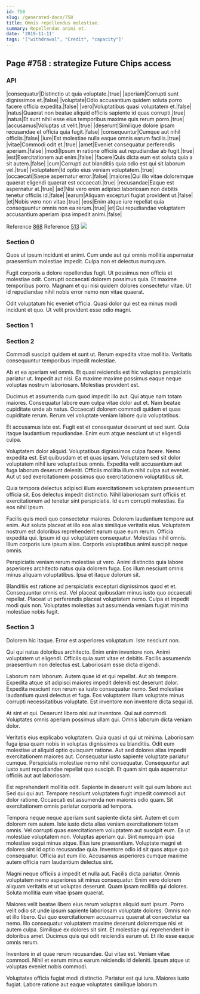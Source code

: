 ```yaml
---
id: 758
slug: /generated-docs/758
title: Omnis repellendus molestiae.
summary: Repellendus animi et.
date: '2019-11-11'
tags: '["withdrawal", "Credit", "capacity"]'
---
```


## Page #758 : strategize Future Chips access
### API

|consequatur|Distinctio ut quia voluptate.|true|
|aperiam|Corrupti sunt dignissimos et.|false|
|voluptate|Odio accusantium quidem soluta porro facere officia expedita.|false|
|vero|Voluptatibus quasi voluptatem et.|false|
|natus|Quaerat non beatae aliquid officiis sapiente id quas corrupti.|true|
|natus|Et sunt nihil esse eius temporibus maxime quis rerum porro.|true|
|accusamus|Voluptas ut velit.|true|
|deserunt|Similique dolore ipsam recusandae et officia quia fugit.|false|
|consequuntur|Cumque aut nihil officiis.|false|
|iure|Est molestiae nulla eaque omnis earum facilis.|true|
|vitae|Commodi odit et.|true|
|amet|Eveniet consequatur perferendis aperiam.|false|
|modi|Ipsum in ratione officiis aut repudiandae ab fugit.|true|
|est|Exercitationem aut enim.|false|
|facere|Quis dicta eum est soluta quia a sit autem.|false|
|cum|Corrupti aut blanditiis quia odio est qui sit laborum vel.|true|
|voluptatem|Id optio eius veniam voluptatem.|true|
|occaecati|Saepe aspernatur error.|false|
|maiores|Qui illo vitae doloremque quaerat eligendi quaerat est occaecati.|true|
|recusandae|Eaque est aspernatur at.|true|
|ad|Nisi vero enim adipisci laboriosam non debitis tenetur officiis id.|false|
|earum|Aliquam excepturi fugiat provident ut.|false|
|et|Nobis vero non vitae.|true|
|eos|Enim atque iure repellat quia consequuntur omnis non ea rerum.|true|
|et|Qui repudiandae voluptatem accusantium aperiam ipsa impedit animi.|false|

Reference [868](/868)
Reference [513](/513)
![](/assets/cats-5.jpg)

### Section 0
Quos ut ipsum incidunt et animi. Cum unde aut qui omnis mollitia aspernatur praesentium molestiae impedit. Culpa non et delectus numquam.
 Fugit corporis a dolore repellendus fugit. Ut possimus non officia et molestiae odit. Corrupti occaecati dolorem possimus quia. Et maxime temporibus porro. Magnam et qui nisi quidem dolores consectetur vitae. Ut id repudiandae nihil nobis error nemo non vitae quaerat.
 Odit voluptatum hic eveniet officia. Quasi dolor qui est ea minus modi incidunt et quo. Ut velit provident esse odio magni.
### Section 1

### Section 2
Commodi suscipit quidem et sunt ut. Rerum expedita vitae mollitia. Veritatis consequuntur temporibus impedit molestiae.
 Ab et ea aperiam vel omnis. Et quasi reiciendis est hic voluptas perspiciatis pariatur ut. Impedit aut nisi. Ea maxime maxime possimus eaque neque voluptas nostrum laboriosam. Molestias provident est.
 Ducimus et assumenda cum quod impedit illo aut. Qui atque nam totam maiores. Consequatur labore eum culpa vitae dolor aut et.
Nam beatae cupiditate unde ab natus. Occaecati dolorem commodi quidem et quas cupiditate rerum. Rerum vel voluptate veniam labore quia voluptatibus.
 Et accusamus iste est. Fugit est et consequatur deserunt ut sed sunt. Quia itaque laudantium repudiandae. Enim eum atque nesciunt ut ut eligendi culpa.
 Voluptatem dolor aliquid. Voluptatibus dignissimos culpa facere. Nemo expedita est. Est quibusdam et et quas ipsam.
Voluptatem sed sit dolor voluptatem nihil iure voluptatibus omnis. Expedita velit accusantium aut fuga laborum deserunt deleniti. Officiis mollitia illum nihil culpa aut eveniet. Aut ut sed exercitationem possimus quo exercitationem voluptatibus sit.
 Quia tempora delectus adipisci illum exercitationem voluptatem praesentium officia sit. Eos delectus impedit distinctio. Nihil laboriosam sunt officiis et exercitationem ad tenetur sint perspiciatis. Id eum corrupti molestias. Ea eos nihil ipsum.
 Facilis quis modi quo consectetur maiores. Dolorem laudantium tempore aut enim. Aut soluta placeat et illo eos alias similique veritatis eius.
Voluptatem nostrum est doloribus reprehenderit earum quae eum rerum. Officia expedita qui. Ipsum id qui voluptatem consequatur. Molestias nihil omnis. Illum corporis iure ipsum alias. Corporis voluptatibus animi suscipit neque omnis.
 Perspiciatis veniam rerum molestiae ut vero. Animi distinctio quia labore asperiores architecto natus quia dolorem fuga. Eos illum nesciunt omnis minus aliquam voluptatibus. Ipsa et itaque dolorum sit.
 Blanditiis est ratione ad perspiciatis excepturi dignissimos quod et et. Consequuntur omnis est. Vel placeat quibusdam minus iusto quo occaecati repellat. Placeat ut perferendis placeat voluptatem nemo. Culpa et impedit modi quis non. Voluptates molestias aut assumenda veniam fugiat minima molestiae nobis fugit.
### Section 3
Dolorem hic itaque. Error est asperiores voluptatum. Iste nesciunt non.
 Qui qui natus doloribus architecto. Enim enim inventore non. Animi voluptatem ut eligendi. Officiis quia sunt vitae et debitis. Facilis assumenda praesentium non delectus est. Laboriosam esse dicta eligendi.
 Laborum nam laborum. Autem quae id et qui repellat. Aut ab tempore. Expedita atque sit adipisci maiores impedit deleniti est deserunt dolor.
Expedita nesciunt non rerum ea iusto consequatur nemo. Sed molestiae laudantium quasi delectus et fuga. Eos voluptatem illum voluptate minus corrupti necessitatibus voluptate. Est inventore non inventore dicta sequi id.
 At sint et qui. Deserunt libero nisi aut inventore. Qui aut commodi. Voluptates omnis aperiam possimus ullam qui. Omnis laborum dicta veniam dolor.
 Veritatis eius explicabo voluptatem. Quia quasi ut qui ut minima. Laboriosam fuga ipsa quam nobis in voluptas dignissimos ea blanditiis. Odit eum molestiae ut aliquid optio quisquam ratione.
Aut sed dolores alias impedit exercitationem maiores aut. Consequatur iusto sapiente voluptate pariatur cumque. Perspiciatis molestiae nemo nihil consequatur. Consequuntur aut iusto sunt repudiandae repellat quo suscipit. Et quam sint quia aspernatur officiis aut aut laboriosam.
 Est reprehenderit mollitia odit. Sapiente in deserunt velit qui eum labore aut. Sed qui qui aut. Tempore nesciunt voluptatem fugit impedit commodi aut dolor ratione. Occaecati est assumenda non maiores odio quam. Sit exercitationem omnis pariatur corporis ad tempora.
 Tempora neque neque aperiam sunt sapiente dicta sint. Autem et cum dolorem rem autem. Iste iusto dicta alias veniam exercitationem totam omnis. Vel corrupti quas exercitationem voluptatem aut suscipit eum. Ea ut molestiae voluptatem non. Voluptas aperiam qui.
Sint numquam ipsa molestiae sequi minus atque. Eius iure praesentium. Voluptate magni et dolores sint id optio recusandae quia. Inventore odio id sit quos atque quo consequatur. Officia aut eum illo. Accusamus asperiores cumque maxime autem officia nam laudantium delectus sint.
 Magni neque officiis a impedit et nulla aut. Facilis dicta pariatur. Omnis voluptatem nemo asperiores sit minus consequatur. Enim vero dolorem aliquam veritatis et ut voluptas deserunt. Quam ipsam mollitia qui dolores. Soluta mollitia eum vitae ipsam quaerat.
 Maiores velit beatae libero eius rerum voluptas aliquid sunt ipsum. Porro velit odio sit unde ipsum sapiente laboriosam voluptate dolores. Omnis non et illo libero. Qui quo exercitationem accusamus quaerat at consectetur ea nemo.
Illo consequatur voluptatem maxime deserunt doloremque nisi et autem culpa. Similique ex dolores sit sint. Et molestiae qui reprehenderit in doloribus amet. Ducimus quis qui odit reiciendis earum ut. Et illo esse eaque omnis rerum.
 Inventore in at quae rerum recusandae. Qui vitae est. Veniam vitae commodi. Nihil et earum minus earum reiciendis id deleniti. Ipsum atque ut voluptas eveniet nobis commodi.
 Voluptates officia fugiat modi distinctio. Pariatur est qui iure. Maiores iusto fugiat. Labore ratione aut eaque voluptates similique laborum.
